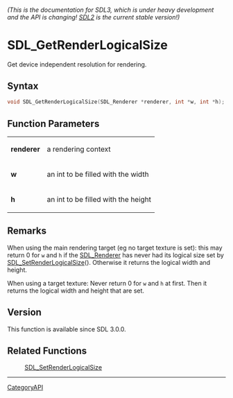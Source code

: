 ====== (This is the documentation for SDL3, which is under heavy development and the API is changing! [https://wiki.libsdl.org/ SDL2] is the current stable version!) ======
= SDL_GetRenderLogicalSize =

Get device independent resolution for rendering.

== Syntax ==

<syntaxhighlight lang='c'>
void SDL_GetRenderLogicalSize(SDL_Renderer *renderer, int *w, int *h);
</syntaxhighlight>

== Function Parameters ==

{|
|'''renderer'''
|a rendering context
|-
|'''w'''
|an int to be filled with the width
|-
|'''h'''
|an int to be filled with the height
|}

== Remarks ==

When using the main rendering target (eg no target texture is set): this
may return 0 for <code>w</code> and <code>h</code> if the [[SDL_Renderer]]
has never had its logical size set by [[SDL_SetRenderLogicalSize]]().
Otherwise it returns the logical width and height.

When using a target texture: Never return 0 for <code>w</code> and
<code>h</code> at first. Then it returns the logical width and height that
are set.

== Version ==

This function is available since SDL 3.0.0.

== Related Functions ==

:[[SDL_SetRenderLogicalSize]]

----
[[CategoryAPI]]


